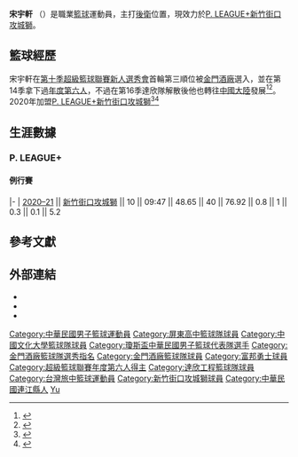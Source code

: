 {{Infobox basketball biography
| image = 
| number = 5
| team = 新竹街口攻城獅
| position = [[後衛_(籃球)|後衛]]
| league = [[P._LEAGUE+|P. LEAGUE+]]
| birth_date = {{birth_date_and _age|1989|12|5}}
| birth_place = {{ROC|福建省}}[[連江縣_(中華民國)|連江縣]]
| nationality = {{ROC}}
| height_m = 1.84
| weight_kg = 80
| draft_league = SBL
| draft_year = 2012
| draft_round = 1
| draft_pick = 3
| draft_team = [[金門酒廠籃球隊|金門酒廠]]
| highschool = [[屏東高中|屏東高中]]
| college = [[中國文化大學|中國文化大學]]
| career_start = 2012
| years1 = 2012–2016
| team1 = [[金門酒廠籃球隊|金門酒廠]]
| years2 = 2016–2018
| team2 = [[富邦勇士|富邦勇士]]
| years3 = 2018–2019
| team3 = [[臺北達欣工程|臺北達欣工程]]
| years4 = 2019
| team4 = [[河南賒店老酒|河南賒店老酒]]
| years5 = 2020–至今
| team5 = [[新竹街口攻城獅|新竹街口攻城獅]]
| awards = 
* [[超級籃球聯賽年度第六人|超級籃球聯賽年度第六人]]（[[第十四季超級籃球聯賽|2017]]）
}}
'''宋宇軒''' （{{bd|1989年|12月5日|catIdx=}}）是職業[[籃球|籃球]]運動員，主打[[後衛_(籃球)|後衛]]位置，現效力於[[P._LEAGUE+|P. LEAGUE+]][[新竹街口攻城獅|新竹街口攻城獅]]。

== 籃球經歷 == 
宋宇軒在[[第十季超級籃球聯賽新人選秀會|第十季超級籃球聯賽新人選秀會]]首輪第三順位被[[金門酒廠籃球隊|金門酒廠]]選入，並在第14季拿下過[[超級籃球聯賽年度第六人|年度第六人]]，不過在第16季達欣隊解散後他也轉往[[中國大陸|中國大陸]]發展<ref>{{cite news |author1=陳志鴻 |title=宋宇軒轉隊達欣　也會投入NBL想圓CBA夢 |url=https://tw.appledaily.com/sports/20180521/VVWO727AW2BOOPW6DIIBIJERSI/ |accessdate=2021-01-22 |work=蘋果新聞網 |date=2018-05-21 |archive-date=2021-01-28 |archive-url=https://web.archive.org/web/20210128050047/https://tw.appledaily.com/sports/20180521/VVWO727AW2BOOPW6DIIBIJERSI/ |dead-url=no }}</ref><ref>{{cite news |author1=黃及人 |title=P＋聯盟》兜了一圈仍回台灣 宋宇軒：奇妙 |url=https://www.chinatimes.com/realtimenews/20200820005805-260403?chdtv |accessdate=2021-01-22 |work=中時新聞網 |date=2020-08-22 |archive-date=2021-01-29 |archive-url=https://web.archive.org/web/20210129064701/https://www.chinatimes.com/realtimenews/20200820005805-260403?chdtv |dead-url=no }}</ref>。2020年加盟[[P._LEAGUE+|P. LEAGUE+]][[新竹街口攻城獅|新竹街口攻城獅]]<ref>{{cite news |author1=杜奕君 |title=P.League+／回家打球　宋宇軒、鄭瑋成攻城獅中堅戰力 |url=https://sports.ettoday.net/news/1793022 |accessdate=2021-01-22 |work=ETtoday運動雲 |date=2020-08-25 |archive-date=2021-01-28 |archive-url=https://web.archive.org/web/20210128130319/https://sports.ettoday.net/news/1793022 |dead-url=no }}</ref><ref>{{cite news |author1=劉肇育 |title=籃球／攻城獅宋宇軒為家人返台 蕭順議珍惜新舞台 |url=https://udn.com/news/story/7003/4797834 |accessdate=2021-01-22 |work=聯合報 |date=2020-08-20 |archive-date=2021-01-29 |archive-url=https://web.archive.org/web/20210129084224/https://udn.com/news/story/7003/4797834 |dead-url=no }}</ref>

== 生涯數據 ==
{{Basketball player statistics legend}}
=== P. LEAGUE+ ===
==== 例行賽 ====
{{Basketball player statistics start|no-league=yes|2P=yes}}
|-
| [[2020–21年P._LEAGUE+賽季|2020–21]] || [[2020–21年新竹街口攻城獅賽季|新竹街口攻城獅]] || 10 || 09:47 || 48.65 || 40 || 76.92 || 0.8 || 1 || 0.3 || 0.1 || 5.2
{{s-end}}

== 參考文獻 ==
{{Reflist|2}}

== 外部連結 ==
* {{Facebook}}
* {{Instagram}}
* {{PLG球員資料|plg=30}}

{{新竹街口攻城獅現役球員名單}}
{{Navboxes|list=
{{第十季超級籃球聯賽新人選秀會}}
{{超級籃球聯賽年度第六人}}
}}
{{Navboxes|title=國手資歷|list=
{{Navboxes|title=瓊斯盃|list=
{{2010年瓊斯盃大專明星男子籃球代表隊}}
{{2012年瓊斯盃光華男子籃球代表隊}}
}}
{{Navboxes|title=其他|list=
{{2010年亞洲大學錦標賽中華臺北男子籃球代表隊}}
}}
}}
{{DEFAULTSORT:Song}}
[[Category:中華民國男子籃球運動員|Category:中華民國男子籃球運動員]]
[[Category:屏東高中籃球隊球員|Category:屏東高中籃球隊球員]]
[[Category:中國文化大學籃球隊球員|Category:中國文化大學籃球隊球員]]
[[Category:瓊斯盃中華民國男子籃球代表隊選手|Category:瓊斯盃中華民國男子籃球代表隊選手]]
[[Category:金門酒廠籃球隊選秀指名|Category:金門酒廠籃球隊選秀指名]]
[[Category:金門酒廠籃球隊球員|Category:金門酒廠籃球隊球員]]
[[Category:富邦勇士球員|Category:富邦勇士球員]]
[[Category:超級籃球聯賽年度第六人得主|Category:超級籃球聯賽年度第六人得主]]
[[Category:達欣工程籃球隊球員|Category:達欣工程籃球隊球員]]
[[Category:台灣旅中籃球運動員|Category:台灣旅中籃球運動員]]
[[Category:新竹街口攻城獅球員|Category:新竹街口攻城獅球員]]
[[Category:中華民國連江縣人|Category:中華民國連江縣人]]
[[Category:宋姓|Yu]]